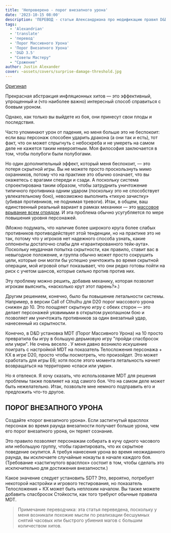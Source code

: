 ```yaml
---
title: 'Непроверено - порог внезапного урона'
date: '2023-10-15 08:00'
description: 'ПЕРЕВОД - статьи Александриана про модификацию правил D&D 3.5 по порогу массивного урона #alexandrian #damagethreshold #massivedamagethreshold #gmtips #translate'
tags:
  - 'Alexandrian'
  - 'translate'
  - 'перевод'
  - 'Порог Массивного Урона'
  - 'Порог Внезапного Урона'
  - 'D&D 3.5'
  - "Советы Мастеру"
  - "Сражение"
author: Justin Alexander
cover: ~assets/covers/surprise-damage-threshold.jpg
---
```


[Оригинал](https://thealexandrian.net/wordpress/8360/roleplaying-games/untested-surprise-damage-threshold)

Прекрасная абстракция инфляционных хитов — это эффективный, упрощенный и (что наиболее важно) интересный способ справиться с боевым уроном.

Однако, как только вы выйдете из боя, они принесут свои плоды и последствия.

Часто упоминают урон от падения, но меня больше это не беспокоит: если ваш персонаж способен ударить дракона (а они так и есть), тот факт, что он может спрыгнуть с небоскреба и не умереть на самом деле не кажется таким невероятным. Моя философия заключается в том, чтобы полубоги были полубогами.

Но один дополнительный эффект, который меня беспокоит, — это потеря скрытной игры. Вы не можете просто проскользнуть мимо охранников, потому что на практике это обычно означает, что вы окажетесь с врагами спереди и сзади. А поскольку система спроектирована таким образом, чтобы затруднить уничтожение типичного противника одним ударом (поскольку это не способствует увлекательному бою), невозможно выполнить «тихую зачистку» (убивая противников, не поднимая тревоги). Итак, в общем, ваш единственный реальный вариант в рамках механики — это [массовое врывание всем отрядом](https://www.youtube.com/watch?v=SUsNv45ixwM). И эта проблема обычно усугубляется по мере повышения уровня персонажей.

(Можно подумать, что наличие более широкого круга более слабых противников противодействует этой тенденции, но на практике это не так, потому что у игроков нет надежного способа узнать, какие оппоненты достаточно слабы для «гарантированного тейк-аута». Поскольку неудачная попытка скрытности, как правило, ставит вас в невыгодное положение, и группа обычно может просто сокрушить цели, которые они могли бы успешно уничтожить во время скрытной операции, мой игровой опыт показывает, что они редко готовы пойти на риск с учетом шансов, которые сильно против против них. 

Эту проблему можно решить, добавив механику, которая позволит игрокам выяснить, «насколько крут этот парень?».)

Другим решением, конечно, было бы повышение летальности системы. Например, в версии Call of Cthulhu для D20 порог массового урона снижен до 10. Это поощряет скрытную игру с обеих сторон — это делает персонажей уязвимыми в открытом рукопашном бою и позволяет им уничтожать противников за один внезапный удар, нанесенный из скрытности.

Конечно, в D&D установка MDT (Порог Массивного Урона) на 10 просто превратила бы игру в большую дерьмовую игру "пройди спасбросок или умри". Не очень весело . У меня давно возникло искушение поиграть с настройкой MDT на показатель Телосложения персонажа + КХ в игре D20, просто чтобы посмотреть, что произойдет. Это может сработать для игры E6; хотя после этого момента летальность начнет возвращаться на территорию «спаси или умри».

Но я отвлекся. Я хочу сказать, что использование MDT для решения проблемы также повлияет на ход самого боя. Что на самом деле может быть нежелательно. Итак, позвольте мне немного подправить его и предложить что-то другое.

## ПОРОГ ВНЕЗАПНОГО УРОНА

Создайте «порог внезапного урона». Если застигнутый врасплох персонаж во время раунда внезапности получает больше урона, чем его порог внезапного урона, он теряет сознание.

Это правило позволяет персонажам собирать в кучу одного часового или небольшую группу, чтобы гарантировать, что их скрытное поведение окупится. А требуя нанесения урона во время неожиданного раунда, вы исключаете случайные нокауты в начале каждого боя. (Требование «застигнутого врасплох» состоит в том, чтобы сделать это исключительно для достижения внезапности.)

Какое значение следует установить SDT? Это, вероятно, потребует некоторой настройки и игрового тестирования, но показатель Телосложения + КХ может быть неплохим началом. Вы также можете добавить спасбросок Стойкости, как того требуют обычные правила MDT.

> Примечание переводчика: эта статья переведена, поскольку у меня возникали похожие мысли по реализации бесшумных снятий часовых или быстрого убиения магов с большим количеством хитов.